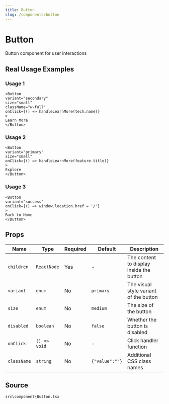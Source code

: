 ```yaml
---
title: Button
slug: /components/button
---
```


# Button

Button component for user interactions

## Real Usage Examples

### Usage 1

```tsx
<Button
variant="secondary"
size="small"
className="w-full"
onClick={() => handleLearnMore(tech.name)}
>
Learn More
</Button>
```

### Usage 2

```tsx
<Button
variant="primary"
size="small"
onClick={() => handleLearnMore(feature.title)}
>
Explore
</Button>
```

### Usage 3

```tsx
<Button
variant="success"
onClick={() => window.location.href = '/'}
>
Back to Home
</Button>
```

## Props

| Name | Type | Required | Default | Description |
|------|------|----------|---------|-------------|
| `children` | `ReactNode` | Yes | - | The content to display inside the button |
| `variant` | `enum` | No | `primary` | The visual style variant of the button |
| `size` | `enum` | No | `medium` | The size of the button |
| `disabled` | `boolean` | No | `false` | Whether the button is disabled |
| `onClick` | `() => void` | No | - | Click handler function |
| `className` | `string` | No | `{"value":""}` | Additional CSS class names |


## Source
`src\component\Button.tsx`